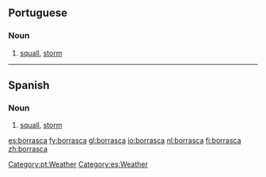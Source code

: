 ==Portuguese==

===Noun===
{{pt-noun|f}}

# [[squall]], [[storm]]

[[Category:pt:Weather]]

----

==Spanish==

===Noun===
{{es-noun-f}}

# [[squall]], [[storm]]

[[Category:es:Weather]]

[[es:borrasca]]
[[fy:borrasca]]
[[gl:borrasca]]
[[io:borrasca]]
[[nl:borrasca]]
[[fi:borrasca]]
[[zh:borrasca]]